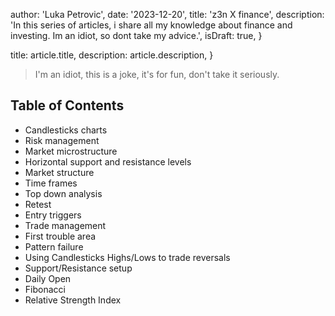 
  author: 'Luka Petrovic',
  date: '2023-12-20',
  title: 'z3n X finance',
  description:
    'In this series of articles, i share all my knowledge about finance and investing. Im an idiot, so dont take my advice.',
  isDraft: true,
}

  title: article.title,
  description: article.description,
}


> I'm an idiot, this is a joke, it's for fun, don't take it seriously.

## Table of Contents

- <Link
    href={'/z3n-x-finance/candlestick-charts'}
    className="transition hover:text-orange-500 dark:hover:text-orange-400"
  >
    Candlesticks charts
  </Link>
- Risk management
- Market microstructure
- Horizontal support and resistance levels
- Market structure
- Time frames
- Top down analysis
- Retest
- Entry triggers
- Trade management
- First trouble area
- Pattern failure
- Using Candlesticks Highs/Lows to trade reversals
- Support/Resistance setup
- Daily Open
- Fibonacci
- Relative Strength Index
